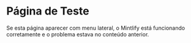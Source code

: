 # Página de Teste

Se esta página aparecer com menu lateral, o Mintlify está funcionando corretamente e o problema estava no conteúdo anterior.
